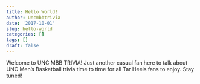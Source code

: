 ```yaml
---
title: Hello World!
author: Uncmbbtrivia
date: '2017-10-01'
slug: hello-world
categories: []
tags: []
draft: false
---
```


Welcome to UNC MBB TRIVIA! Just another casual fan here to talk about UNC Men's Basketball trivia time to time for all Tar Heels fans to enjoy. Stay tuned! 